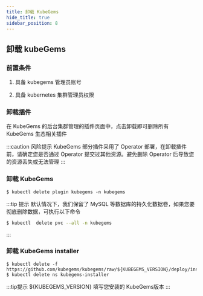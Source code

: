 ```yaml
---
title: 卸载 KubeGems
hide_title: true
sidebar_position: 8
---
```


## 卸载 kubeGems

### 前置条件

1. 具备 kubegems 管理员账号

2. 具备 kubernetes 集群管理员权限


### 卸载插件

在 KubeGems 的后台集群管理的插件页面中，点击卸载即可删除所有 KubeGems 生态相关插件

:::caution 风险提示
 KubeGems 部分插件采用了 Operator 部署，在卸载插件前，请确定您是否通过 Operator 提交过其他资源。避免删除 Operator 后导致您的资源丢失或无法管理
:::

### 卸载 KubeGems

```
$ kubectl delete plugin kubegems -n kubegems
```

:::tip 提示
默认情况下，我们保留了 MySQL 等数据库的持久化数据卷，如果您要彻底删除数据，可执行以下命令
```bash
$ kubectl  delete pvc --all -n kubegems
```
:::

### 卸载 KubeGems installer

```
$ kubectl delete -f https://github.com/kubegems/kubegems/raw/${KUBEGEMS_VERSION}/deploy/installer.yaml
$ kubectl delete ns kubegems-installer
```

:::tip提示
${KUBEGEMS_VERSION} 填写您安装的 KubeGems版本
:::